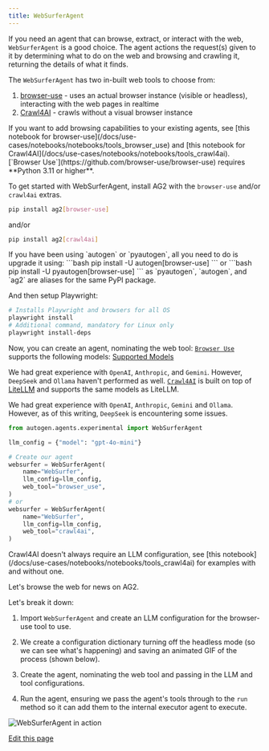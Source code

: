 ```yaml
---
title: WebSurferAgent
---
```


If you need an agent that can browse, extract, or interact with the web, `WebSurferAgent` is a good choice. The agent actions the request(s) given to it by determining what to do on the web and browsing and crawling it, returning the details of what it finds.

The `WebSurferAgent` has two in-built web tools to choose from:
1. [browser-use](https://github.com/browser-use/browser-use) - uses an actual browser instance (visible or headless), interacting with the web pages in realtime
2. [Crawl4AI](https://github.com/unclecode/crawl4ai) - crawls without a visual browser instance

<Tip>
If you want to add browsing capabilities to your existing agents, see [this notebook for browser-use](/docs/use-cases/notebooks/notebooks/tools_browser_use) and [this notebook for Crawl4AI](/docs/use-cases/notebooks/notebooks/tools_crawl4ai).
</Tip>

<Warning>
[`Browser Use`](https://github.com/browser-use/browser-use) requires **Python 3.11 or higher**.
</Warning>

To get started with WebSurferAgent, install AG2 with the `browser-use` and/or `crawl4ai` extras.
```bash
pip install ag2[browser-use]
```
and/or
```bash
pip install ag2[crawl4ai]
```

<Tip>
If you have been using `autogen` or `pyautogen`, all you need to do is upgrade it using:
```bash
pip install -U autogen[browser-use]
```
or
```bash
pip install -U pyautogen[browser-use]
```
as `pyautogen`, `autogen`, and `ag2` are aliases for the same PyPI package.
</Tip>

And then setup Playwright:
```bash
# Installs Playwright and browsers for all OS
playwright install
# Additional command, mandatory for Linux only
playwright install-deps
```

Now, you can create an agent, nominating the web tool:
<Tip>
[`Browser Use`](https://github.com/browser-use/browser-use) supports the following models: [Supported Models](https://docs.browser-use.com/customize/supported-models#supported-models)

We had great experience with `OpenAI`, `Anthropic`, and `Gemini`. However, `DeepSeek` and `Ollama` haven't performed as well.
</Tip>
<Tip>
[`Crawl4AI`](https://github.com/unclecode/crawl4ai) is built on top of [LiteLLM](https://github.com/BerriAI/litellm) and supports the same models as LiteLLM.

We had great experience with `OpenAI`, `Anthropic`, `Gemini` and `Ollama`. However, as of this writing, `DeepSeek` is encountering some issues.
</Tip>

```python
from autogen.agents.experimental import WebSurferAgent

llm_config = {"model": "gpt-4o-mini"}

# Create our agent
websurfer = WebSurferAgent(
    name="WebSurfer",
    llm_config=llm_config,
    web_tool="browser_use",
)
# or
websurfer = WebSurferAgent(
    name="WebSurfer",
    llm_config=llm_config,
    web_tool="crawl4ai",
)
```

<Tip>
Crawl4AI doesn't always require an LLM configuration, see [this notebook](/docs/use-cases/notebooks/notebooks/tools_crawl4ai) for examples with and without one.
</Tip>

Let's browse the web for news on AG2.


<Example/>

Let's break it down:

1. Import `WebSurferAgent` and create an LLM configuration for the browser-use tool to use.

2. We create a configuration dictionary turning off the headless mode (so we can see what's happening) and saving an animated GIF of the process (shown below).

3. Create the agent, nominating the web tool and passing in the LLM and tool configurations.

4. Run the agent, ensuring we pass the agent's tools through to the `run` method so it can add them to the internal executor agent to execute.

![WebSurferAgent in action](./assets/websurferagent_animated.gif)

<div className="edit-url-container">
    <a className="edit-url" href="https://github.com/ag2ai/ag2/edit/main/website/docs/use-cases/reference-agents/websurferagent.mdx" target='_blank'><Icon icon="pen" iconType="solid" size="13px"/> Edit this page</a>
</div>
